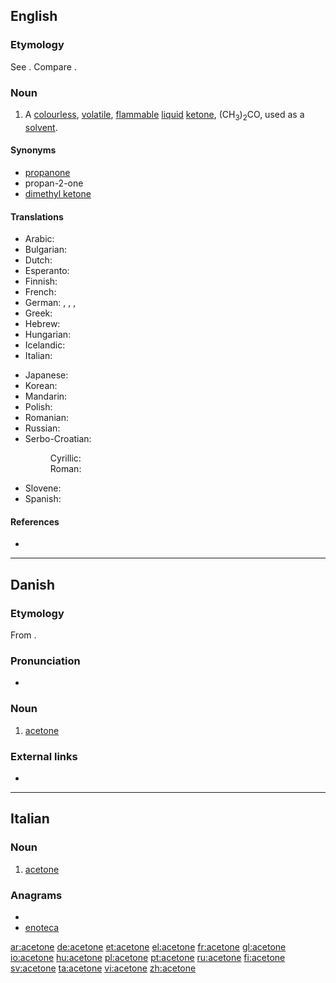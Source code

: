 {{also|acétone}}
==English==

===Etymology===
See {{term|acetic}}. Compare {{term|ketone}}.

===Noun===
{{en-noun|-}}

# {{organic compound}} A [[colourless]], [[volatile]], [[flammable]] [[liquid]] [[ketone]], (CH<sub>3</sub>)<sub>2</sub>CO, used as a [[solvent]].

====Synonyms====
* [[propanone]]
* propan-2-one
* [[dimethyl ketone]]

====Translations====
{{trans-top|the organic compound (CH<sub>3</sub>)<sub>2</sub>CO}}
* Arabic: {{t|ar|أسيتون}}
* Bulgarian: {{t-|bg|ацетон}}
* Dutch: {{t-|nl|aceton|m|n}}
* Esperanto: {{t-|eo|acetono|xs=Esperanto}}
* Finnish: {{t+|fi|asetoni}}
* French: {{t+|fr|acétone|f}}
* German: {{t+|de|Aceton|n}}, {{t+|de|Azeton|n}}, {{t+|de|Propanon|n}}, {{t+|de|Dimethylketon|n}}
* Greek: {{t+|el|ακετόνη|f|tr=aketóni}}
* Hebrew: {{t+|he|אצטון|m|tr=atsetón}}
* Hungarian: {{t+|hu|aceton}}
* Icelandic: {{t-|is|asetón|n}}
* Italian: {{t-|it|acetone|m}}
{{trans-mid}}
* Japanese: {{t|ja|アセトン}}
* Korean: {{t|ko|아세톤|sc=Hang}}
* Mandarin: {{t|cmn|丙酮|sc=Hani}}
* Polish: {{t+|pl|aceton|m}}
* Romanian: {{t-|ro|acetonă|f}}
* Russian: {{t+|ru|ацетон|m|tr=atsetón}}
* Serbo-Croatian:
*: Cyrillic: {{t|sh|ацетон|m|alt=ацѐто̄н|sc=Cyrl|xs=Serbo-Croatian}}
*: Roman: {{t|sh|aceton|m|alt=acètōn|xs=Serbo-Croatian}}
* Slovene: {{t+|sl|aceton|m|alt=acetón}}
* Spanish: {{t+|es|acetona|f}}
{{trans-bottom}}

====References====
* {{pedialite}}

----

==Danish==

===Etymology===
From {{etyl|la|da}} {{term|acetum|acētum|vinegar|lang=la}} {{suffix||one|lang=da}}.

===Pronunciation===
* {{IPA|/asətoːnə/|[asəˈtˢoːnə]|lang=da}}

===Noun===
{{da-noun|n|-}}

# [[acetone#English|acetone]] {{gloss|the organic compound (CH₃)₂CO}}

===External links===
* {{pedialite|lang=da}}

----

==Italian==

===Noun===
{{it-noun|aceton|m|e|i}}

# {{organic compound|lang=it}} [[#English|acetone]]

===Anagrams===
* {{alphagram|aceenot}}
* [[enoteca#Italian|enoteca]]

[[ar:acetone]]
[[de:acetone]]
[[et:acetone]]
[[el:acetone]]
[[fr:acetone]]
[[gl:acetone]]
[[io:acetone]]
[[hu:acetone]]
[[pl:acetone]]
[[pt:acetone]]
[[ru:acetone]]
[[fi:acetone]]
[[sv:acetone]]
[[ta:acetone]]
[[vi:acetone]]
[[zh:acetone]]